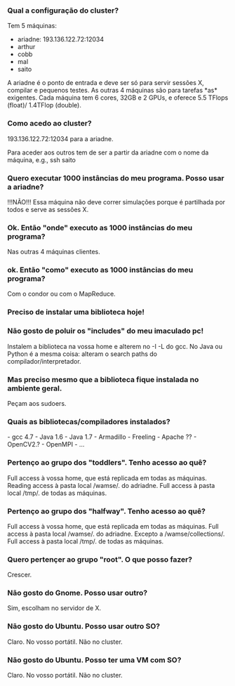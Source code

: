 === Qual a configuração do cluster? ===

Tem 5 máquinas:

* ariadne: 193.136.122.72:12034
* arthur
* cobb
* mal
* saito



A ariadne é o ponto de entrada e deve ser só para servir sessões X, compilar e pequenos testes. As outras 4 máquinas são para tarefas *as* exigentes. Cada máquina tem 6 cores, 32GB e 2 GPUs, e oferece 5.5 TFlops (float)/ 1.4TFlop (double).

=== Como acedo ao cluster? ===

193.136.122.72:12034 para a ariadne.

Para aceder aos outros tem de ser a partir da ariadne com o nome da máquina, e.g., ssh saito

=== Quero executar 1000 instâncias do meu programa. Posso usar a ariadne? ===

!!!NÃO!!! Essa máquina não deve correr simulações porque é partilhada por todos e serve as sessões X.

=== Ok. Então "onde" executo as 1000 instâncias do meu programa? ===

Nas outras 4 máquinas clientes.

=== ok. Então "como" executo as 1000 instâncias do meu programa? ===

Com o condor ou com o MapReduce.

=== Preciso de instalar uma biblioteca hoje! ===
=== Não gosto de poluir os "includes" do meu imaculado pc! ===

Instalem a biblioteca na vossa home e alterem no -I -L do gcc. No Java ou Python é a mesma coisa: alteram o search paths do compilador/interpretador.

=== Mas preciso mesmo que a biblioteca fique instalada no ambiente geral. ===

Peçam aos sudoers.

=== Quais as bibliotecas/compiladores instalados? ===

- gcc 4.7
- Java 1.6
- Java 1.7
- Armadillo
- Freeling
- Apache ??
- OpenCV2.?
- OpenMPI
- ...

=== Pertenço ao grupo dos "toddlers". Tenho acesso ao quê? ===

Full access à vossa home, que está replicada em todas as máquinas.
Reading access à pasta local /wamse/. do adriadne.
Full access à pasta local /tmp/. de todas as máquinas.

=== Pertenço ao grupo dos "halfway". Tenho acesso ao quê? ===

Full access à vossa home, que está replicada em todas as máquinas.
Full access à pasta local /wamse/. do adriadne. Excepto a /wamse/collections/.
Full access à pasta local /tmp/. de todas as máquinas.

=== Quero pertençer ao grupo "root". O que posso fazer? ===

Crescer.

=== Não gosto do Gnome. Posso usar outro? ===

Sim, escolham no servidor de X.

=== Não gosto do Ubuntu. Posso usar outro SO? ===

Claro. No vosso portátil. Não no cluster.

=== Não gosto do Ubuntu. Posso ter uma VM com SO? ===

Claro. No vosso portátil. Não no cluster.